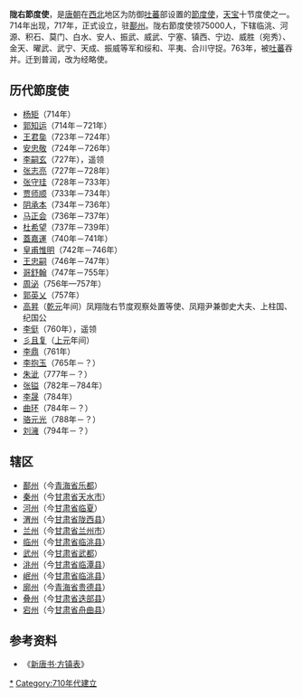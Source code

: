 '''陇右節度使'''，是[[唐朝|唐朝]]在[[西北|西北]]地区为防御[[吐蕃|吐蕃]]部设置的[[節度使|節度使]]，[[天宝|天宝]]十节度使之一。714年出现，717年，正式设立，驻[[鄯州|鄯州]]。陇右節度使领75000人，下辖临洮、河源、积石、莫门、白水、安人、振武、威武、宁塞、镇西、宁边、威胜（宛秀）、金天、曜武、武宁、天成、振威等军和绥和、平夷、合川守捉。763年，被[[吐蕃|吐蕃]]吞并。迁到普润，改为经略使。

==历代節度使==
*[[杨矩|杨矩]]（714年）
*[[郭知运|郭知运]]（714年－721年）
*[[王君㚟|王君㚟]]（723年－724年）
*[[安忠敬|安忠敬]]（724年－726年）
*[[李琬|李嗣玄]]（727年），遥领
*[[张志亮|张志亮]]（727年－728年）
*[[张守珪|张守珪]]（728年－733年）
*[[贾师顺|贾师顺]]（733年－734年）
*[[阴承本|阴承本]]（734年－736年）
*[[马正会|马正会]]（736年－737年）
*[[杜希望|杜希望]]（737年－739年）
*[[蓋嘉運|蓋嘉運]]（740年－741年）
*[[皇甫惟明|皇甫惟明]]（742年－746年）
*[[王忠嗣|王忠嗣]]（746年－747年）
*[[哥舒翰|哥舒翰]]（747年－755年）
*[[周泌|周泌]]（756年—757年）
*[[郭英乂|郭英乂]]（757年）
*[[高昇|高昇]]（[[乾元_(唐朝)|乾元]]年间）凤翔陇右节度观察处置等使、凤翔尹兼御史大夫、上柱国、纪国公
*[[李侹|李侹]]（760年），遥领
*[[彡且复|彡且复]]（[[上元_(唐肃宗)|上元]]年间）
*[[李鼎|李鼎]]（761年）
*[[李抱玉|李抱玉]]（765年－？）
*[[朱泚|朱泚]]（777年－？）
*[[张镒|张镒]]（782年－784年）
*[[李晟|李晟]]（784年）
*[[曲环|曲环]]（784年－？）
*[[骆元光|骆元光]]（788年－？）
*[[刘澭|刘澭]]（794年－？）

==辖区==
*[[鄯州|鄯州]]（今[[青海省|青海省]][[乐都|乐都]]）
*[[秦州|秦州]]（今[[甘肃省|甘肃省]][[天水市|天水市]]）
*[[河州|河州]]（今[[甘肃省|甘肃省]][[临夏|临夏]]）
*[[渭州|渭州]]（今[[甘肃省|甘肃省]][[陇西县|陇西县]]）
*[[兰州|兰州]]（今[[甘肃省|甘肃省]][[兰州市|兰州市]]）
*[[临州|临州]]（今[[甘肃省|甘肃省]][[临洮县|临洮县]]）
*[[武州|武州]]（今[[甘肃省|甘肃省]][[武都|武都]]）
*[[洮州|洮州]]（今[[甘肃省|甘肃省]][[临潭县|临潭县]]）
*[[岷州|岷州]]（今[[甘肃省|甘肃省]][[临洮县|临洮县]]）
*[[廓州|廓州]]（今[[青海省|青海省]][[贵德县|贵德县]]）
*[[叠州|叠州]]（今[[甘肃省|甘肃省]][[迭部县|迭部县]]）
*[[宕州|宕州]]（今[[甘肃省|甘肃省]][[舟曲县|舟曲县]]）

==参考资料==
*《[[s:新唐書/卷064|新唐书·方镇表]]》
{{唐朝藩镇节度使}}
[[Category:陇右节度使|*]]
[[Category:710年代建立|Category:710年代建立]]